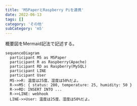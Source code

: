 ```yaml
---
title: 'M5PaperとRaspberry Piを連携'
date: 2022-06-13
tags: []
category: 'その他'
subCategory: 'm5'
---
```


概要図をMermaid記法で記述する。

```mermaid
sequenceDiagram
  participant M5 as M5Paper
  participant R as Raspberry(Apache)
  participant RD as Raspberry(MySQL)
  participant LINE
  participant User
  M5->>R: 温度は25度、湿度は50%だよ。
  R->>M5: { status: 200, temperature: 25, humidity: 50 }
  R->>RD: INSERT INTO ...
  R->>LINE: webhook
  LINE->>User: 温度は25度、湿度は50%だよ。
```
